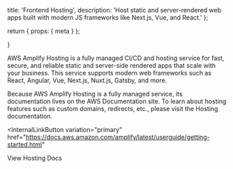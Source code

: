   title: 'Frontend Hosting',
  description:
    'Host static and server-rendered web apps built with modern JS frameworks like Next.js, Vue, and React.'
};

  return {
    props: {
      meta
    }
  };

}

AWS Amplify Hosting is a fully managed CI/CD and hosting service for fast, secure, and reliable static and server-side rendered apps that scale with your business. This service supports modern web frameworks such as React, Angular, Vue, Next.js, Nuxt.js, Gatsby, and more.

Because AWS Amplify Hosting is a fully managed service, its documentation lives on the AWS Documentation site. To learn about hosting features such as custom domains, redirects, etc., please visit the Hosting documentation.

<InternalLinkButton
  variation="primary"
  href="https://docs.aws.amazon.com/amplify/latest/userguide/getting-started.html"
>
  View Hosting Docs
</InternalLinkButton>
